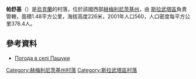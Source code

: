 {{coord|50|22|0|N|27|6|24|E|scale:100000|display=title}}

'''帕舒基'''（{{lang-uk|Пашуки}}）是[[烏克蘭|烏克蘭]]的村落，位於該國西部[[赫梅利尼茨基州|赫梅利尼茨基州]]，由 [[斯拉武塔區|斯拉武塔區]]負責管轄，面積1.48平方公里，海拔高度226米，2001年人口560，人口密度每平方公里378.4人。

==參考資料==
* [http://weather.in.ua/ua/hmel'nickaja/19719 Погода в селі Пашуки] {{Wayback|url=http://weather.in.ua/ua/hmel'nickaja/19719 |date=20111220101153 }}

{{DEFAULTSORT:Пашуки}}
[[Category:赫梅利尼茨基州村落|Category:赫梅利尼茨基州村落]]
[[Category:斯拉武塔區村落|Category:斯拉武塔區村落]]


{{Khmelnytskyi-geo-stub}}